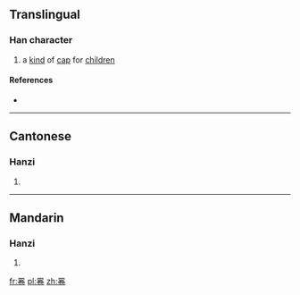 ==Translingual==

===Han character===
{{Han char|rn=13|rad=冂|as=10|sn=12|four=|canj=AFQU|ids=⿱⺜卷}}

# a [[kind]] of [[cap]] for [[children]]

====References====
* {{Han ref|kx=0129.350|hdz=21519.060|uh=34BD|ud=13501}}

----

==Cantonese==

===Hanzi===
{{yue-hanzi|jyut=[[hyun1]]|y=hyun1}}

# {{defn|lang=yue|sort=冂10}}

----

==Mandarin==

===Hanzi===
{{cmn-hanzi|pin=[[quān]] ([[quan1]])|wg=ch'üan<sup>1</sup>}}

# {{defn|lang=cmn|sort=冂10}}

[[fr:㒽]]
[[pl:㒽]]
[[zh:㒽]]